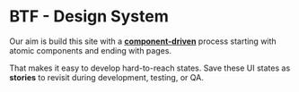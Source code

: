 
<Meta title="Theme" />

# BTF - Design System

Our aim is build this site with a [**component-driven**](https://componentdriven.org) process starting with atomic components and ending with pages.

That makes it easy to develop hard-to-reach states. Save these UI states as **stories** to revisit during development, testing, or QA.
